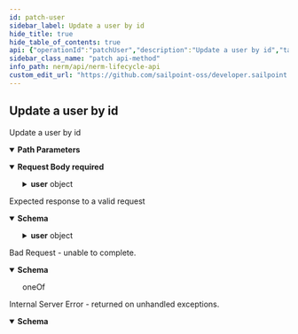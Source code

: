 ```yaml
---
id: patch-user
sidebar_label: Update a user by id
hide_title: true
hide_table_of_contents: true
api: {"operationId":"patchUser","description":"Update a user by id","tags":["Users"],"parameters":[{"name":"id","in":"path","description":"ID of the object to retrieve or update","required":true,"schema":{"type":"string","format":"uuid"},"example":"db6f8e8b-65c2-47d5-a0db-90bcc4e9df9e"}],"requestBody":{"required":true,"content":{"application/json":{"schema":{"type":"object","properties":{"user":{"type":"object","properties":{"id":{"description":"The id","type":"string","format":"uuid","required":true,"writeOnly":true,"example":"db6f8e8b-65c2-47d5-a0db-90bcc4e9df9e"},"name":{"description":"The name","type":"string","example":"myusername"},"email":{"description":"The email","type":"string","format":"email","example":"test@sailpoint.com"},"type":{"description":"The type","type":"string","enum":["NeprofileUser","NeaccessUser"],"default":"NeprofileUser","example":"NeprofileUser"},"profile_id":{"description":"The profile_id","type":"string","format":"uuid","example":"db6f8e8b-65c2-47d5-a0db-90bcc4e9df9e"},"title":{"description":"The title","type":"string","example":"mytitle"},"status":{"description":"The status","type":"string","enum":["Active","Disabled"],"example":"Active"},"login":{"description":"The login","type":"string","example":"mylogin"},"admin":{"description":"Is the user an admin","type":"boolean","example":false},"group_strings":{"description":"The group strings (used in roles later on)","type":"string","example":"Administrator_group,Developer_group"}}}}}}}},"responses":{"200":{"description":"Expected response to a valid request","content":{"application/json":{"schema":{"type":"object","properties":{"user":{"type":"object","properties":{"id":{"description":"The id","type":"string","format":"uuid","readonly":true,"example":"db6f8e8b-65c2-47d5-a0db-90bcc4e9df9e"},"uid":{"description":"The uid","type":"string","minLength":32,"maxLength":32,"readonly":true,"example":"db6f8e8b-65c2-47d5-a0db-90bcc4e9df9e"},"name":{"description":"The name","type":"string","example":"bob"},"email":{"description":"The email","type":"string","format":"email","example":"example@sailpoint.com"},"type":{"description":"The type","type":"string","enum":["NeprofileUser","NeaccessUser"],"default":"NeprofileUser","example":"NeprofileUser"},"title":{"description":"The title","type":"string","example":"mytitle"},"status":{"description":"The status","type":"string","enum":["Active","Disabled"],"example":"Active"},"login":{"description":"The login","type":"string","example":"bob"},"last_login":{"description":"The last login time","type":"string","format":"date-time","readOnly":true,"example":"2023-05-01T09:12:28Z"},"cookies_accepted_at":{"description":"The time the cookies were accepted at","type":"string","format":"date-time","readOnly":true,"example":"2023-05-01T09:12:28Z"},"preferred_language":{"description":"The preferred language","type":"string","example":"en-US"}}}}}}}},"400":{"description":"Bad Request - unable to complete.","content":{"application/json":{"schema":{"oneOf":[{"type":"object","properties":{"error":{"example":"Invalid JSON syntax. Please check your syntax and try again."}}},{"type":"object","properties":{"error":{"example":"The <object> failed to create/update"},"errors":{"example":{"attribute":"can't be blank"}}}}]}}}},"500":{"description":"Internal Server Error - returned on unhandled exceptions.","content":{"application/json":{"schema":{"type":"object","properties":{"error":{"description":"A message describing the error","example":"Sorry something went wrong"}}}}}}},"method":"patch","path":"/users/{id}","jsonRequestBodyExample":{"user":{"id":"db6f8e8b-65c2-47d5-a0db-90bcc4e9df9e","name":"myusername","email":"test@sailpoint.com","type":"NeprofileUser","profile_id":"db6f8e8b-65c2-47d5-a0db-90bcc4e9df9e","title":"mytitle","status":"Active","login":"mylogin","admin":false,"group_strings":"Administrator_group,Developer_group"}},"info":{"version":"1.0.0","title":"NERM Lifecycle API","description":"The Lifecycle API can be used to access and modify various resources in your environment.","license":{"name":"MIT"}},"postman":{"name":"Update a user by id","description":{"content":"Update a user by id","type":"text/plain"},"url":{"path":["users",":id"],"host":["{{baseUrl}}"],"query":[],"variable":[{"disabled":false,"description":{"content":"(Required) ID of the object to retrieve or update","type":"text/plain"},"type":"any","value":"","key":"id"}]},"header":[{"key":"Content-Type","value":"application/json"},{"key":"Accept","value":"application/json"}],"method":"PATCH","body":{"mode":"raw","raw":"\"\"","options":{"raw":{"language":"json"}}}}}
sidebar_class_name: "patch api-method"
info_path: nerm/api/nerm-lifecycle-api
custom_edit_url: "https://github.com/sailpoint-oss/developer.sailpoint.com/issues/new?assignees=&labels=&template=bug-report.md&title=%5BBug%5D+Your+Bug+Report+Here Requesting changes to 'Update a user by id' (patch-user)"
---
```



## Update a user by id



Update a user by id

<details style={{"marginBottom":"1rem"}} data-collapsed={false} open={true}><summary style={{}}><strong>Path Parameters</strong></summary><div><ul><ParamsItem className={"paramsItem"} param={{"name":"id","in":"path","description":"ID of the object to retrieve or update","required":true,"schema":{"type":"string","format":"uuid"},"example":"db6f8e8b-65c2-47d5-a0db-90bcc4e9df9e"}}></ParamsItem></ul></div></details><MimeTabs><TabItem label={"application/json"} value={"application/json-schema"}><details style={{}} data-collapsed={false} open={true}><summary style={{"textAlign":"left"}}><strong>Request Body</strong><strong style={{"fontSize":"var(--ifm-code-font-size)","color":"var(--openapi-required)"}}> required</strong></summary><div style={{"textAlign":"left","marginLeft":"1rem"}}></div><ul style={{"marginLeft":"1rem"}}><SchemaItem collapsible={true} className={"schemaItem"}><details style={{}}><summary style={{}}><strong>user</strong><span style={{"opacity":"0.6"}}> object</span></summary><div style={{"marginLeft":"1rem"}}><SchemaItem collapsible={false} name={"id"} required={false} deprecated={undefined} schemaDescription={"The id"} schemaName={"uuid"} qualifierMessage={undefined} defaultValue={undefined}></SchemaItem><SchemaItem collapsible={false} name={"name"} required={false} deprecated={undefined} schemaDescription={"The name"} schemaName={"string"} qualifierMessage={undefined} defaultValue={undefined}></SchemaItem><SchemaItem collapsible={false} name={"email"} required={false} deprecated={undefined} schemaDescription={"The email"} schemaName={"email"} qualifierMessage={undefined} defaultValue={undefined}></SchemaItem><SchemaItem collapsible={false} name={"type"} required={false} deprecated={undefined} schemaDescription={"The type"} schemaName={"string"} qualifierMessage={"**Possible values:** [`NeprofileUser`, `NeaccessUser`]"} defaultValue={"NeprofileUser"}></SchemaItem><SchemaItem collapsible={false} name={"profile_id"} required={false} deprecated={undefined} schemaDescription={"The profile_id"} schemaName={"uuid"} qualifierMessage={undefined} defaultValue={undefined}></SchemaItem><SchemaItem collapsible={false} name={"title"} required={false} deprecated={undefined} schemaDescription={"The title"} schemaName={"string"} qualifierMessage={undefined} defaultValue={undefined}></SchemaItem><SchemaItem collapsible={false} name={"status"} required={false} deprecated={undefined} schemaDescription={"The status"} schemaName={"string"} qualifierMessage={"**Possible values:** [`Active`, `Disabled`]"} defaultValue={undefined}></SchemaItem><SchemaItem collapsible={false} name={"login"} required={false} deprecated={undefined} schemaDescription={"The login"} schemaName={"string"} qualifierMessage={undefined} defaultValue={undefined}></SchemaItem><SchemaItem collapsible={false} name={"admin"} required={false} deprecated={undefined} schemaDescription={"Is the user an admin"} schemaName={"boolean"} qualifierMessage={undefined} defaultValue={undefined}></SchemaItem><SchemaItem collapsible={false} name={"group_strings"} required={false} deprecated={undefined} schemaDescription={"The group strings (used in roles later on)"} schemaName={"string"} qualifierMessage={undefined} defaultValue={undefined}></SchemaItem></div></details></SchemaItem></ul></details></TabItem></MimeTabs><div><ApiTabs><TabItem label={"200"} value={"200"}><div>

Expected response to a valid request

</div><div><MimeTabs schemaType={"response"}><TabItem label={"application/json"} value={"application/json"}><SchemaTabs><TabItem label={"Schema"} value={"Schema"}><details style={{}} data-collapsed={false} open={true}><summary style={{"textAlign":"left"}}><strong>Schema</strong></summary><div style={{"textAlign":"left","marginLeft":"1rem"}}></div><ul style={{"marginLeft":"1rem"}}><SchemaItem collapsible={true} className={"schemaItem"}><details style={{}}><summary style={{}}><strong>user</strong><span style={{"opacity":"0.6"}}> object</span></summary><div style={{"marginLeft":"1rem"}}><SchemaItem collapsible={false} name={"id"} required={false} deprecated={undefined} schemaDescription={"The id"} schemaName={"uuid"} qualifierMessage={undefined} defaultValue={undefined}></SchemaItem><SchemaItem collapsible={false} name={"uid"} required={false} deprecated={undefined} schemaDescription={"The uid"} schemaName={"string"} qualifierMessage={"**Possible values:** `>= 32 characters` and `<= 32 characters`"} defaultValue={undefined}></SchemaItem><SchemaItem collapsible={false} name={"name"} required={false} deprecated={undefined} schemaDescription={"The name"} schemaName={"string"} qualifierMessage={undefined} defaultValue={undefined}></SchemaItem><SchemaItem collapsible={false} name={"email"} required={false} deprecated={undefined} schemaDescription={"The email"} schemaName={"email"} qualifierMessage={undefined} defaultValue={undefined}></SchemaItem><SchemaItem collapsible={false} name={"type"} required={false} deprecated={undefined} schemaDescription={"The type"} schemaName={"string"} qualifierMessage={"**Possible values:** [`NeprofileUser`, `NeaccessUser`]"} defaultValue={"NeprofileUser"}></SchemaItem><SchemaItem collapsible={false} name={"title"} required={false} deprecated={undefined} schemaDescription={"The title"} schemaName={"string"} qualifierMessage={undefined} defaultValue={undefined}></SchemaItem><SchemaItem collapsible={false} name={"status"} required={false} deprecated={undefined} schemaDescription={"The status"} schemaName={"string"} qualifierMessage={"**Possible values:** [`Active`, `Disabled`]"} defaultValue={undefined}></SchemaItem><SchemaItem collapsible={false} name={"login"} required={false} deprecated={undefined} schemaDescription={"The login"} schemaName={"string"} qualifierMessage={undefined} defaultValue={undefined}></SchemaItem><SchemaItem collapsible={false} name={"last_login"} required={false} deprecated={undefined} schemaDescription={"The last login time"} schemaName={"date-time"} qualifierMessage={undefined} defaultValue={undefined}></SchemaItem><SchemaItem collapsible={false} name={"cookies_accepted_at"} required={false} deprecated={undefined} schemaDescription={"The time the cookies were accepted at"} schemaName={"date-time"} qualifierMessage={undefined} defaultValue={undefined}></SchemaItem><SchemaItem collapsible={false} name={"preferred_language"} required={false} deprecated={undefined} schemaDescription={"The preferred language"} schemaName={"string"} qualifierMessage={undefined} defaultValue={undefined}></SchemaItem></div></details></SchemaItem></ul></details></TabItem><TabItem label={"Example (from schema)"} value={"Example (from schema)"}><ResponseSamples responseExample={"{\n  \"user\": {\n    \"id\": \"db6f8e8b-65c2-47d5-a0db-90bcc4e9df9e\",\n    \"uid\": \"db6f8e8b-65c2-47d5-a0db-90bcc4e9df9e\",\n    \"name\": \"bob\",\n    \"email\": \"example@sailpoint.com\",\n    \"type\": \"NeprofileUser\",\n    \"title\": \"mytitle\",\n    \"status\": \"Active\",\n    \"login\": \"bob\",\n    \"last_login\": \"2023-05-01T09:12:28Z\",\n    \"cookies_accepted_at\": \"2023-05-01T09:12:28Z\",\n    \"preferred_language\": \"en-US\"\n  }\n}"} language={"json"}></ResponseSamples></TabItem></SchemaTabs></TabItem></MimeTabs></div></TabItem><TabItem label={"400"} value={"400"}><div>

Bad Request - unable to complete.

</div><div><MimeTabs schemaType={"response"}><TabItem label={"application/json"} value={"application/json"}><SchemaTabs><TabItem label={"Schema"} value={"Schema"}><details style={{}} data-collapsed={false} open={true}><summary style={{"textAlign":"left"}}><strong>Schema</strong></summary><div style={{"textAlign":"left","marginLeft":"1rem"}}></div><ul style={{"marginLeft":"1rem"}}><div><div><span className={"badge badge--info"}>oneOf</span><SchemaTabs><TabItem label={"MOD1"} value={"0-item-properties"}><SchemaItem collapsible={false} name={"error"} required={false} deprecated={undefined} schemaDescription={undefined} schemaName={""} qualifierMessage={undefined} defaultValue={undefined}></SchemaItem></TabItem><TabItem label={"MOD2"} value={"1-item-properties"}><SchemaItem collapsible={false} name={"error"} required={false} deprecated={undefined} schemaDescription={undefined} schemaName={""} qualifierMessage={undefined} defaultValue={undefined}></SchemaItem><SchemaItem collapsible={false} name={"errors"} required={false} deprecated={undefined} schemaDescription={undefined} schemaName={""} qualifierMessage={undefined} defaultValue={undefined}></SchemaItem></TabItem></SchemaTabs></div></div></ul></details></TabItem><TabItem label={"Example (from schema)"} value={"Example (from schema)"}><ResponseSamples responseExample={"{\n  \"error\": \"Invalid JSON syntax. Please check your syntax and try again.\"\n}"} language={"json"}></ResponseSamples></TabItem></SchemaTabs></TabItem></MimeTabs></div></TabItem><TabItem label={"500"} value={"500"}><div>

Internal Server Error - returned on unhandled exceptions.

</div><div><MimeTabs schemaType={"response"}><TabItem label={"application/json"} value={"application/json"}><SchemaTabs><TabItem label={"Schema"} value={"Schema"}><details style={{}} data-collapsed={false} open={true}><summary style={{"textAlign":"left"}}><strong>Schema</strong></summary><div style={{"textAlign":"left","marginLeft":"1rem"}}></div><ul style={{"marginLeft":"1rem"}}><SchemaItem collapsible={false} name={"error"} required={false} deprecated={undefined} schemaDescription={"A message describing the error"} schemaName={""} qualifierMessage={undefined} defaultValue={undefined}></SchemaItem></ul></details></TabItem><TabItem label={"Example (from schema)"} value={"Example (from schema)"}><ResponseSamples responseExample={"{\n  \"error\": \"Sorry something went wrong\"\n}"} language={"json"}></ResponseSamples></TabItem></SchemaTabs></TabItem></MimeTabs></div></TabItem></ApiTabs></div>